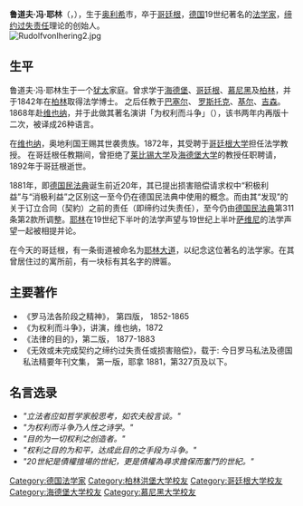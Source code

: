 '''鲁道夫·冯·耶林'''（{{lang-de|'''Rudolf von Jhering'''}}，{{bd|1818年|8月22日|1892年|9月17日|Jhering}}），生于[[奥利希|奥利希]]市，卒于[[哥廷根|哥廷根]]，[[德国|德国]]19世纪著名的[[法学家|法学家]]，[[缔约过失责任|缔约过失责任]]理论的创始人。<br />
[[File:RudolfvonIhering2.jpg|thumb]]

==生平== 
鲁道夫·冯·耶林生于一个[[犹太|犹太]]家庭。曾求学于[[海德堡|海德堡]]、[[哥廷根|哥廷根]]、[[慕尼黑|慕尼黑]]及[[柏林|柏林]]，并于1842年在[[柏林|柏林]]取得法学博士。 之后任教于[[巴塞尔|巴塞尔]]、 [[罗斯托克|罗斯托克]]、[[基尔|基尔]]、[[吉森|吉森]]。 1868年赴[[维也纳|维也纳]]，并于此做其著名演讲「为权利而斗争」（{{lang-de|''Der Kampf ums Recht''}}），该书两年内再版十二次，被译成26种语言。

在[[维也纳|维也纳]]，奥地利国王赐其世袭贵族。1872年，其受聘于[[哥廷根大学|哥廷根大学]]担任法学教授。 在哥廷根任教期间，曾拒绝了[[莱比锡大学|莱比锡大学]]及[[海德堡大学|海德堡大学]]的教授任职聘请，1892年于哥廷根逝世。

1881年，即[[德国民法典|德国民法典]]诞生前近20年，其已提出损害赔偿请求权中“积极利益”与“消极利益”之区别这一至今仍在德国民法典中使用的概念。而由其“发现”的关于订立合同（契約）之前的责任（即缔约过失责任），至今仍由[[德国民法典|德国民法典]]第311条第2款所调整。[[耶林|耶林]]在19世纪下半叶的法学声望与19世纪上半叶[[萨维尼|萨维尼]]的法学声望一起被相提并论。

在今天的哥廷根，有一条街道被命名为[[耶林大道|耶林大道]]，以纪念这位著名的法学家。在其曾居住过的寓所前，有一块标有其名字的牌匾。

==主要著作==

* 《罗马法各阶段之精神》， 第四版， 1852-1865
* 《为权利而斗争》，讲演，维也纳，1872
* 《法律的目的》，第二版， 1877-1883
* 《无效或未完成契约之缔约过失责任或损害赔偿》，载于: 今日罗马私法及德国私法精要年刊文集， 第一版，耶拿 1881，第327页及以下。

== 名言选录 ==

*''"立法者应如哲学家般思考，如农夫般言谈。"''
*''"为权利而斗争乃人性之诗学。"''
*''"目的为一切权利之创造者。"''
*''"权利之目的为和平，达成此目的之手段为斗争。"''
*''"20世紀是債權擅場的世紀，更是債權為尋求擔保而奮鬥的世紀。"''

{{Authority control}}

{{DEFAULTSORT:Jhering, Rudolf von}}
[[Category:德国法学家|Category:德国法学家]]
[[Category:柏林洪堡大学校友|Category:柏林洪堡大学校友]]
[[Category:哥廷根大学校友|Category:哥廷根大学校友]]
[[Category:海德堡大学校友|Category:海德堡大学校友]]
[[Category:慕尼黑大学校友|Category:慕尼黑大学校友]]